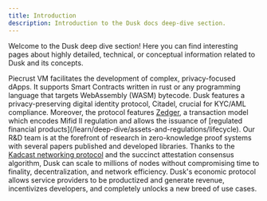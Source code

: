 ```yaml
---
title: Introduction
description: Introduction to the Dusk docs deep-dive section.
---
```



Welcome to the Dusk deep dive section! Here you can find interesting pages about highly detailed, technical, or conceptual information related to Dusk and its concepts.

<CardGrid stagger>
    <Card title="Privacy-Preserving Smart Contracts">
Piecrust VM facilitates the development of complex, privacy-focused dApps. It supports Smart Contracts written in rust or any programming language that targets WebAssembly (WASM) bytecode.
        <LinkCard title="Piecrust: ZK-Friendly VM" href="/learn/deep-dive/piecrust"/>
    </Card>
    <Card title="Compliance">
        Dusk features a privacy-preserving digital identity protocol, Citadel, crucial for KYC/AML compliance. Moreover, the protocol features 
        <a href="https://dusk.network/news/why-we-need-phoenix-and-zedger">Zedger</a>, a transaction model which encodes Mifid II regulation and allows the issuance of [regulated financial products](/learn/deep-dive/assets-and-regulations/lifecycle).
        <LinkCard title="Digital Identity Protocol" href="/developer/digital-identity/protocol"/>
    </Card>
    <Card title="Cryptography Empowerment">
        Our R&D team is at the forefront of research in zero-knowledge proof systems with several papers published and developed libraries.
        <LinkCard title="Publications and Research" href="/learn/deep-dive/additional-resources"/>
    </Card>
    <Card title="Finality and Scalability">
    Thanks to the <a href="">Kadcast networking protocol</a> and the succinct attestation consensus algorithm, Dusk can scale to millions of nodes without compromising time to finality, decentralization, and network efficiency.
        <LinkCard title="Succinct Attestation Consensus" href="/learn/deep-dive/succinct-attestation"/>
    </Card>
    <Card title="Economic Soundness">
Dusk's economic protocol allows service providers to be productized and generate revenue, incentivizes developers, and completely unlocks a new breed of use cases.
        <LinkCard title="Economic Protocol" href="/learn/deep-dive/economic-protocol"/>
    </Card>
</CardGrid>